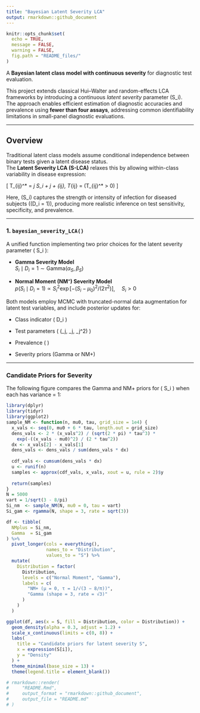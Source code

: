 ```yaml
---
title: "Bayesian Latent Severity LCA"
output: rmarkdown::github_document
---
```


```r
knitr::opts_chunk$set(
  echo = TRUE,
  message = FALSE,
  warning = FALSE,
  fig.path = "README_files/"
)
```


A **Bayesian latent class model with continuous severity** for diagnostic test evaluation.

This project extends classical Hui–Walter and random-effects LCA frameworks by introducing a continuous *latent severity* parameter \(S_i\).  
The approach enables efficient estimation of diagnostic accuracies and prevalence using **fewer than four assays**, addressing common identifiability limitations in small-panel diagnostic evaluations.


---

## Overview

Traditional latent class models assume conditional independence between binary tests given a latent disease status.  
The **Latent Severity LCA (S-LCA)** relaxes this by allowing within-class variability in disease expression:

\[
T_{ij}^* = \beta_j S_i + \gamma_j + \varepsilon_{ij}, 
\qquad T_{ij} = \mathbb{I}(T_{ij}^* > 0)
\]

Here, \(S_i\) captures the strength or intensity of infection for diseased subjects (\(D_i = 1\)), producing more realistic inference on test sensitivity, specificity, and prevalence.

---

### 1. `bayesian_severity_LCA()`

A unified function implementing two prior choices for the latent severity parameter \( S_i \):

- **Gamma Severity Model**  
  $S_i \mid D_i = 1 \sim \mathrm{Gamma}(\alpha_S, \beta_S)$

- **Normal Moment (NM⁺) Severity Model**  
  $p(S_i \mid D_i = 1) \propto S_i^2 \exp[-(S_i - \mu_0)^2 / (2\tau^2)]$, 
  $S_i > 0$

Both models employ MCMC with truncated-normal data augmentation for latent test variables, and include posterior updates for:

- Class indicator \( D_i \)

- Test parameters \( (\beta_j, \gamma_j, \sigma_j^2) \)

- Prevalence \( \rho \)

- Severity priors (Gamma or NM+)

---

### Candidate Priors for Severity

The following figure compares the Gamma and NM+ priors for \( S_i \) when each has variance = 1:

```r
library(dplyr)
library(tidyr)
library(ggplot2)
sample_NM <- function(n, mu0, tau, grid_size = 1e4) {
  x_vals <- seq(0, mu0 + 6 * tau, length.out = grid_size)
  dens_vals <- 2 * (x_vals^2) / (sqrt(2 * pi) * tau^3) * 
    exp(-((x_vals - mu0)^2) / (2 * tau^2))
  dx <- x_vals[2] - x_vals[1]
  dens_vals <- dens_vals / sum(dens_vals * dx)
  
  cdf_vals <- cumsum(dens_vals * dx)
  u <- runif(n)
  samples <- approx(cdf_vals, x_vals, xout = u, rule = 2)$y
  
  return(samples)
}
N = 5000
vart = 1/sqrt(3 - 8/pi)
Si_nm  <- sample_NM(N, mu0 = 0, tau = vart)          
Si_gam <- rgamma(N, shape = 3, rate = sqrt(3))                

df <- tibble(
  NMplus = Si_nm,
  Gamma  = Si_gam
) %>%
  pivot_longer(cols = everything(),
               names_to = "Distribution",
               values_to = "S") %>%
  mutate(
    Distribution = factor(
      Distribution,
      levels = c("Normal Moment", "Gamma"),
      labels = c(
        "NM+ (μ = 0, τ = 1/√(3 − 8/π))",
        "Gamma (shape = 3, rate = √3)"
      )
    )
  )

ggplot(df, aes(x = S, fill = Distribution, color = Distribution)) +
  geom_density(alpha = 0.3, adjust = 1.2) +
  scale_x_continuous(limits = c(0, 8)) +
  labs(
    title = "Candidate priors for latent severity S",
    x = expression(S[i]),
    y = "Density"
  ) +
  theme_minimal(base_size = 13) +
  theme(legend.title = element_blank())
```





```r
# rmarkdown::render(
#     "README.Rmd",
#     output_format = "rmarkdown::github_document",
#     output_file = "README.md"
# )
```

